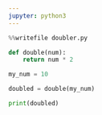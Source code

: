 ```yaml
---
jupyter: python3
---
```


```python
%%writefile doubler.py

def double(num):
    return num * 2

my_num = 10

doubled = double(my_num)

print(doubled)
```

